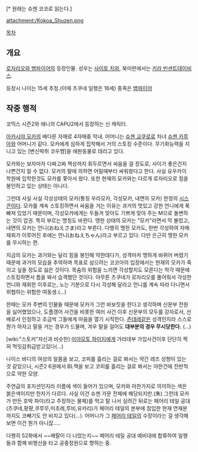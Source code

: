 {{{+1 朱染心愛 / Kokoa Shuzen }}}[* 원래는 슈젠 코코로 읽는다.]

attachment:/Kokoa_Shuzen.png

[[목차]]

== 개요 ==
[[로자리오와 뱀파이어]]의 등장인물. 성우는 [[사이토 치와]], 북미판에서는 [[키라 빈센트데이비스]].

등장시 나이는 15세 추정.(이때 츠쿠네 일행은 16세) 종족은 [[뱀파이어]] 

== 작중 행적 ==
코믹스 시즌2와 애니의 CAPU2에서 등장하는 신 캐릭터. 

[[아카시야 모카]]의 배다른 자매로 4자매중 막내. 어머니는 [[슈젠 교쿠로]]로 차녀 [[슈젠 카루아]]와 어머니가 같다. 모카에게 심하게 집착해서 거의 스토킹 수준이다. 무기화능력을 지니고 있는 [변신박쥐 코우쨩]을 애완동물로 데리고 있다. 

모카와는 보자마자 다짜고짜 책상까지 휘두르면서 싸움을 걸 정도로, 사이가 좋은건지 나쁜건지 알 수 없다. 모카의 말에 의하면 어릴때부터 싸워왔다고 한다. 사실 요우카이 학원에 입학한것도 모카를 쫓아서 왔다. 또한 현재의 모카와는 다르게 로자리오로 힘을 봉인하고 있는 상태는 아니다. 

그런데 사실 사실 각성상태의 모카(통칭 우라모카, 각성모카, 내면의 모카) 한정의 [[시스콘]]이다. 모카를 계속 스토킹하면서 싸움을 거는 이유는 과거의 멋있고 강한 언니에게 푹 빠져 있었기 때문이며, 각성모카에게는 두들겨 맞아도 기쁘게 맞아 주는 M으로 돌변하는 것이 압권. 특히 부르는 명칭도 바뀐다. 맹한 상태의 모카는 "모카"라면서 막 불렀고, 내면의 모카는 언니(おねえさま)라고 부른다. 다행히 맹한 모카도, 한번 각성하여 자매재회가 이루어진 후에는 언니(おねえちゃん)라고 부르고 있다. 다만 은근히 맹한 모카를 무시하는 편.

지금의 모카는 과거와는 달리 힘을 봉인해 약한데다가, 성격마저 맹하게 바뀌어 버렸기 때문에 과거의 모습을 추억하며 목표로 삼으려는 코코아의 입장에서는 현재의 모카가 죽이고 싶을 정도로 싫은 것이다. 목숨의 위험을 느끼면 각성할지도 모른다는 착각 때문에 스토킹하면서 틈을 봐서 습격했던 것이다. 아무튼 츠쿠네가 로자리오를 풀어줘서 각성한 언니와 재회한 이후로는, 노는 기분으로 다시 각성해 달라고 언니를 계속 따라 다니면서 위협하는 위험한 여동생.(…)

한때는 모카 주변의 인물들 때문에 모카가 그런 바보짓을 한다고 생각하며 신문부 전원을 싫어했었으나, 도플갱어 사건을 비롯한 여러 사건 이후 신문부의 모두를 강자로서, 선배로서 인정하고 조금씩 그들에게 마음을 열기 시작한다. [[츤데레]]같은 성격인지라 스스로 뭔가 하자고 말을 거는 경우가 드물며, 겨우 말을 걸어도 '''대부분의 경우 무시당한다.''' (…)

[wiki:"스토커"자신과 비슷한] [[미야모토 하이지]]에게 가라데부 가입사건이후 단단히 찍혀 먹잇감취급받고있다(...)

나이스 바디의 여성의 알몸을 보고, 코피를 흘리는 걸로 봐서는 약간 레즈 성향이 있는 것 같았으나, 시즌2 6권에서 BL책을 보고 코피를 흘리는 걸로 봐서는 야한건에 전반적으로 약한 모양.

주연급의 포지션인지라 이름에 색이 들어가 있으며, 모카와 마찬가지로 의미하는 색은 붉은색이지만 한자가 다르다. 사실 이건 슈젠 가문 전체에 해당되지만.(朱) 그런데 모카가 만든 호박 파이(라고 주장하는 물체)를 먹고 탈 나서 실려간 뒤로는 페어리 테일 공대(츠쿠네,팡팡,쿠루무,미조레,루비,유카리)가 페어리 테일의 본부에 침입한 현재 연재분까지도 코빼기도 안 비치고 있다(...). 어머니가 그 [[페어리 테일]]의 수장이라는 걸 생각해 보면 이건 뭔가 아니잖.....

다행히 52화에서 ~~배탈이 다 나았는지~~ 페어리 테일 공대 예비대에 합류하여 일행들과 함께 비행선을 타고 공중정원으로 향하는 중. 

